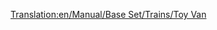 [[Translation:en/Manual/Base Set/Trains/Toy Van]]
{{it/Manuale/Set base/Treni/Vagoni|Nome=Vagone giocattoli
|Costo=2.144
|Vuoto=21
|Pieno=23
|Pieno2=24
|Pieno3=24
|Capacità1=20 giocattoli
|Capacità2=25 giocattoli
|Capacità3=27 giocattoli
|Immagine4=[[File:it/Manuale/Set base/Treni/CarroGiocattoliBM.png]]
|Immagine4m=[[File:it/Manuale/Set base/Treni/CarroGiocattoliBM.png]]
|ClimaB=4
|ClimaM=4
|Descrizione=Per il trasporto nel Toyland dei giocattoli dalle fabriche alle città.
}}